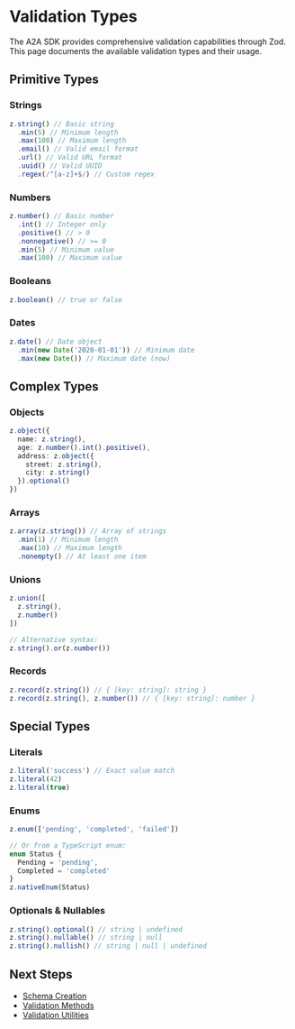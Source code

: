 # Validation Types

The A2A SDK provides comprehensive validation capabilities through Zod. This page documents the available validation types and their usage.

## Primitive Types

### Strings
```typescript
z.string() // Basic string
  .min(5) // Minimum length
  .max(100) // Maximum length
  .email() // Valid email format
  .url() // Valid URL format
  .uuid() // Valid UUID
  .regex(/^[a-z]+$/) // Custom regex
```

### Numbers
```typescript
z.number() // Basic number
  .int() // Integer only
  .positive() // > 0
  .nonnegative() // >= 0
  .min(5) // Minimum value
  .max(100) // Maximum value
```

### Booleans
```typescript
z.boolean() // true or false
```

### Dates
```typescript
z.date() // Date object
  .min(new Date('2020-01-01')) // Minimum date
  .max(new Date()) // Maximum date (now)
```

## Complex Types

### Objects
```typescript
z.object({
  name: z.string(),
  age: z.number().int().positive(),
  address: z.object({
    street: z.string(),
    city: z.string()
  }).optional()
})
```

### Arrays
```typescript
z.array(z.string()) // Array of strings
  .min(1) // Minimum length
  .max(10) // Maximum length
  .nonempty() // At least one item
```

### Unions
```typescript
z.union([
  z.string(),
  z.number()
])

// Alternative syntax:
z.string().or(z.number())
```

### Records
```typescript
z.record(z.string()) // { [key: string]: string }
z.record(z.string(), z.number()) // { [key: string]: number }
```

## Special Types

### Literals
```typescript
z.literal('success') // Exact value match
z.literal(42)
z.literal(true)
```

### Enums
```typescript
z.enum(['pending', 'completed', 'failed'])

// Or from a TypeScript enum:
enum Status {
  Pending = 'pending',
  Completed = 'completed'
}
z.nativeEnum(Status)
```

### Optionals & Nullables
```typescript
z.string().optional() // string | undefined
z.string().nullable() // string | null
z.string().nullish() // string | null | undefined
```

## Next Steps
- [Schema Creation](/api-reference/validation/schemas)
- [Validation Methods](/api-reference/validation/methods)
- [Validation Utilities](/api-reference/validation/utilities)
